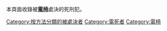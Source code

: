本頁面收錄被'''[[電椅|電椅]]'''處決的死刑犯。

[[Category:按方法分類的被處決者|Category:按方法分類的被處決者]]
[[Category:電死者|Category:電死者]]
[[Category:電椅|Category:電椅]]